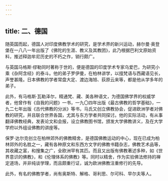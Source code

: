 ```yaml
---
---
---
```

title: 二、德国
---




随英国而起，德国人对印度佛教学术的研究，是学术界的新兴运动，赫尔曼·奥登堡在一八八一年出版了《佛陀的生涯、教义及其教团》，此乃根据巴利文原始资料，推述释迦牟尼历史的不朽之作，销行颇广。

与英国马格斯·缪勒同时著称于世的，便是德国的印度学术专家乌爱巴，为研究小乘《杂阿含经》的泰斗。他的弟子罗伊曼，在柏林讲学，以擅梵语与西藏语见长，声誉甚隆。日本佛教的学者常盘大定、渡边海旭、荻原云来等，都是他从学多年的弟子。

此外，有马格斯·瓦勒泽尔，精通梵、藏、美各种语文，为德国佛学界的权威学者，他曾作有《自我的问题》一书，一九〇四年出版《最古佛教的哲学基础》，一九二七年出版《古代佛教的分派》等书，马氏又创立佛教协会，促进欧洲学者对佛教的研究，并且联合世界各国，尤其与东方学者共同探讨。他的实际活动，有从事翻译佛教经典，发表论文和会报，设立佛教图书馆，颁发大学佛教讲义，及在大学学府以外组设佛教的讲座等。

保罗·达尔克创立在柏林郊外的佛教精舍，是德国佛教运动的中心，现在已成为柏林郊外的名胜之一，藏有各种原文和东西方文字的佛教书籍杂志，佛教艺术品等，其收藏之富，和搜集之广，全欧洲罕有其匹。而且又出版有佛教著述多种，如《世界意识的佛教》，和《伦理体系的佛教》等。同时以精舍，作为实验佛法修持的禅定道场，并非纯谈学理，而且颇重行证，诚为欧洲佛教注重修行的先导。

此外，有名的佛教学者，尚有奥斯特、解格、哥利思、尔可科、早尔夫等人。